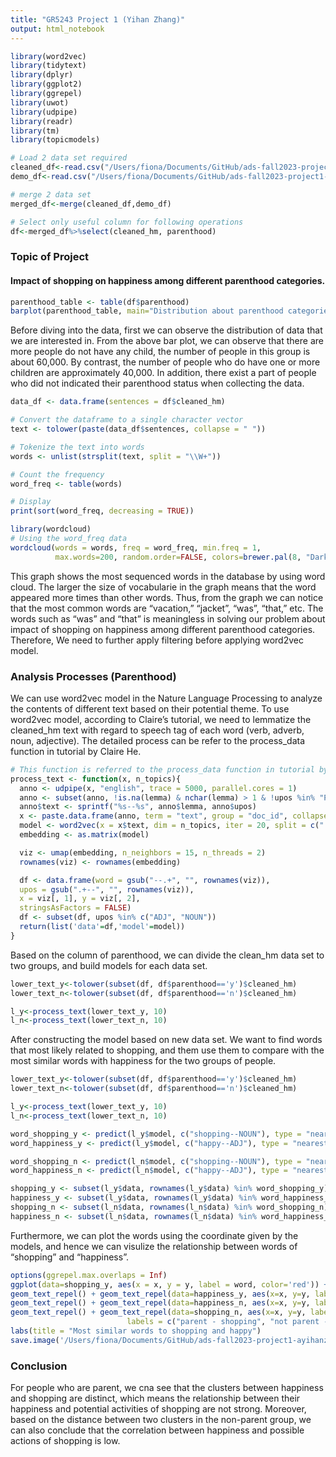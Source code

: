 ```yaml
---
title: "GR5243 Project 1 (Yihan Zhang)"
output: html_notebook
---
```


```r
library(word2vec)
library(tidytext)
library(dplyr)
library(ggplot2)
library(ggrepel)
library(uwot)
library(udpipe)
library(readr)
library(tm)
library(topicmodels)
```

```r
# Load 2 data set required
cleaned_df<-read.csv("/Users/fiona/Documents/GitHub/ads-fall2023-project1-ayihanzhang/data/cleaned_hm.csv")
demo_df<-read.csv("/Users/fiona/Documents/GitHub/ads-fall2023-project1-ayihanzhang/data/demographic.csv")

# merge 2 data set
merged_df<-merge(cleaned_df,demo_df)

# Select only useful column for following operations
df<-merged_df%>%select(cleaned_hm, parenthood)
```



### Topic of Project
#### Impact of shopping on happiness among different parenthood categories.
```r
parenthood_table <- table(df$parenthood)
barplot(parenthood_table, main="Distribution about parenthood categories", xlab="Categories", ylab="Freq")
```
Before diving into the data, first we can observe the distribution of data that we are interested in. From the above bar plot, we can observe that there are more people do not have any child, the number of people in this group is about 60,000. By contrast, the number of people who do have one or more children are approximately 40,000. In addition, there exist a part of people who did not indicated their parenthood status when collecting the data.


```r
data_df <- data.frame(sentences = df$cleaned_hm)

# Convert the dataframe to a single character vector
text <- tolower(paste(data_df$sentences, collapse = " "))

# Tokenize the text into words
words <- unlist(strsplit(text, split = "\\W+"))

# Count the frequency
word_freq <- table(words)

# Display
print(sort(word_freq, decreasing = TRUE))
```


```r
library(wordcloud)
# Using the word_freq data
wordcloud(words = words, freq = word_freq, min.freq = 1,
          max.words=200, random.order=FALSE, colors=brewer.pal(8, "Dark2"))
```
This graph shows the most sequenced words in the database by using word cloud. The larger the size of vocabularie in the graph means that the word appeared more times than other words. Thus, from the graph we can notice that the most common words are "vacation," "jacket", "was", "that," etc. The words such as "was" and "that" is meaningless in solving our problem about impact of shopping on happiness among different parenthood categories. Therefore, We need to further apply filtering before applying word2vec model.

### Analysis Processes (Parenthood)
We can use word2vec model in the Nature Language Processing to analyze the contents of different text based on their potential theme. To use word2vec model, according to Claire's tutorial, we need to lemmatize the cleaned_hm text with regard to speech tag of each word (verb, adverb, noun, adjective). The detailed process can be refer to the process_data function in tutorial by Claire He.
```r
# This function is referred to the process_data function in tutorial by Claire He
process_text <- function(x, n_topics){
  anno <- udpipe(x, "english", trace = 5000, parallel.cores = 1)
  anno <- subset(anno, !is.na(lemma) & nchar(lemma) > 1 & !upos %in% "PUNCT")
  anno$text <- sprintf("%s--%s", anno$lemma, anno$upos)
  x <- paste.data.frame(anno, term = "text", group = "doc_id", collapse = " ")
  model <- word2vec(x = x$text, dim = n_topics, iter = 20, split = c(" ", ".\n?!"))
  embedding <- as.matrix(model)

  viz <- umap(embedding, n_neighbors = 15, n_threads = 2)
  rownames(viz) <- rownames(embedding)

  df <- data.frame(word = gsub("--.+", "", rownames(viz)),
  upos = gsub(".+--", "", rownames(viz)),
  x = viz[, 1], y = viz[, 2],
  stringsAsFactors = FALSE)
  df <- subset(df, upos %in% c("ADJ", "NOUN"))
  return(list('data'=df,'model'=model))
}
```

Based on the column of parenthood, we can divide the clean_hm data set to two groups, and build models for each data set.
```r
lower_text_y<-tolower(subset(df, df$parenthood=='y')$cleaned_hm)
lower_text_n<-tolower(subset(df, df$parenthood=='n')$cleaned_hm)

l_y<-process_text(lower_text_y, 10)
l_n<-process_text(lower_text_n, 10)
```

After constructing the model based on new data set. We want to find words that most likely related to shopping, and them use them to compare with the most similar words with happiness for the two groups of people.
```r
lower_text_y<-tolower(subset(df, df$parenthood=='y')$cleaned_hm)
lower_text_n<-tolower(subset(df, df$parenthood=='n')$cleaned_hm)

l_y<-process_text(lower_text_y, 10)
l_n<-process_text(lower_text_n, 10)

word_shopping_y <- predict(l_y$model, c("shopping--NOUN"), type = "nearest", top_n = 10)$`shopping--NOUN`$term2
word_happiness_y <- predict(l_y$model, c("happy--ADJ"), type = "nearest", top_n = 40)$`happy--ADJ`$term2

word_shopping_n <- predict(l_n$model, c("shopping--NOUN"), type = "nearest", top_n = 10)$`shopping--NOUN`$term2
word_happiness_n <- predict(l_n$model, c("happy--ADJ"), type = "nearest", top_n = 40)$`happy--ADJ`$term2

shopping_y <- subset(l_y$data, rownames(l_y$data) %in% word_shopping_y)
happiness_y <- subset(l_y$data, rownames(l_y$data) %in% word_happiness_y)
shopping_n <- subset(l_n$data, rownames(l_n$data) %in% word_shopping_n)
happiness_n <- subset(l_n$data, rownames(l_n$data) %in% word_happiness_n)
```

Furthermore, we can plot the words using the coordinate given by the models, and hence we can visulize the relationship between words of "shopping" and "happiness".
```r
options(ggrepel.max.overlaps = Inf) 
ggplot(data=shopping_y, aes(x = x, y = y, label = word, color='red')) +
geom_text_repel() + geom_text_repel(data=happiness_y, aes(x=x, y=y, label=word, color='orange'))+
geom_text_repel() + geom_text_repel(data=happiness_n, aes(x=x, y=y, label=word, color='brown'))+
geom_text_repel() + geom_text_repel(data=shopping_n, aes(x=x, y=y, label=word, color='blue'))+ scale_color_manual(values=c("red", "orange", "brown", 'blue'),
                          labels = c("parent - shopping", "not parent - shopping", "not parent - happiness", 'parent - happiness'))+
labs(title = "Most similar words to shopping and happy")
save.image('/Users/fiona/Documents/GitHub/ads-fall2023-project1-ayihanzhang/figs/general_w2v.png')
```
### Conclusion

For people who are parent, we cna see that the clusters between happiness and shopping are distinct, which means the relationship between their happiness and potential activities of shopping are not strong. Moreover, based on the distance between two clusters in the non-parent group, we can also conclude that the correlation between happiness and possible actions of shopping is low.

